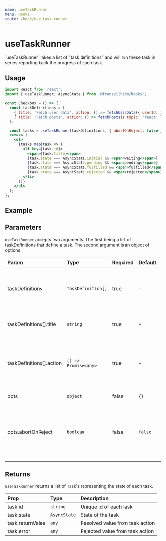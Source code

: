 ```yaml
---
name: useTaskRunner
menu: Hooks
route: /hook/use-task-runner
---
```



# useTaskRunner

´useTaskRunner´ takes a list of ”task definitions” and will run these task in
series reporting back the progress of each task.

## Usage

```jsx
import React from 'react';
import { useTaskRunner, AsyncState } from '@fransvilhelm/hooks';

const Checkbox = () => {
  const taskDefinitions = [
    { title: 'Fetch user data', action: () => fetchUserData({ userId: 1 }) },
    { title: 'Fetch posts', action: () => fetchPosts({ topic: 'react' }) },
  ];

  const tasks = useTaskRunner(taskDefinitions, { abortOnReject: false });
  return (
    <ul>
      {tasks.map(task => (
        <li key={task.id}>
          <span>{task.title}<span>
          {task.state === AsyncState.initial && <span>waiting</span>}
          {task.state === AsyncState.pending && <span>pending</span>}
          {task.state === AsyncState.fulfilled && <span>fulfilled</span>}
          {task.state === AsyncState.rejected && <span>rejected</span>}
        </li>
      ))}
    </ul>
  );
};
```

## Example

<Playground>
  <UseTaskRunnerExample />
</Playground>

## Parameters

`useTaskRunner` accepts two arguments. The first being a list of taskDefinitions
that define a task. The second argument is an object of options.

| Param                    | Type                 | Required | Default | Description                                                                              |
| :----------------------- | :------------------- | :------- | :------ | :--------------------------------------------------------------------------------------- |
| taskDefinitions          | `TaskDefinition[]`   | true     | -       | A list of tasks including a title and an action returning a `Promise`                    |
| taskDefinitions[].title  | `string`             | true     | -       | A title describing the task to be done                                                   |
| taskDefinitions[].action | `() => Promise<any>` | true     | -       | An action to perform the resolved and rejected values will be reported back              |
| opts                     | `object`             | false    | `{}`    | Optional options                                                                         |
| opts.abortOnReject       | `boolean`            | false    | `false` | Wether or not to abort execution on first rejection or continue running subsequent tasks |

## Returns

`useTaskRunner` returns a list of `Task`'s representing the state of each task.

| Prop             | Type         | Description                     |
| :--------------- | :----------- | :------------------------------ |
| task.id          | `string`     | Unique id of each task          |
| task.state       | `AsyncState` | State of the task               |
| task.returnValue | `any`        | Resolved value from task action |
| task.error       | `any`        | Rejected value from task action |
